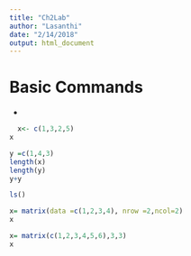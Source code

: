 ```yaml
---
title: "Ch2Lab"
author: "Lasanthi"
date: "2/14/2018"
output: html_document
---
```


# Basic Commands
  +
```r
  x<- c(1,3,2,5)
x

```

```r
y =c(1,4,3)
length(x)
length(y)
y+y

```


```r
ls()
```

```r
x= matrix(data =c(1,2,3,4), nrow =2,ncol=2)
x
```


```r

x= matrix(c(1,2,3,4,5,6),3,3)
x


```

 
